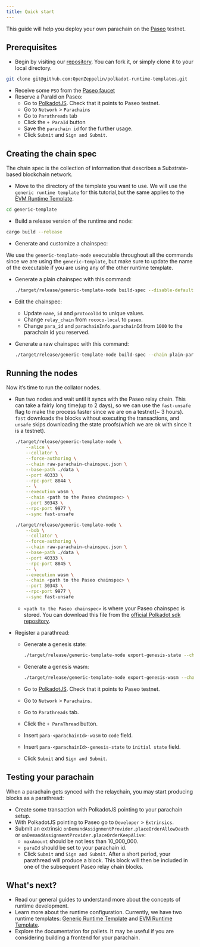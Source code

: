 ```yaml
---
title: Quick start
---
```


This guide will help you deploy your own parachain on the [Paseo](https://github.com/paseo-network) testnet.

## Prerequisites
* Begin by visiting our [repository](https://github.com/OpenZeppelin/polkadot-runtime-templates). You can fork it, or simply clone it to your local directory.
```bash
git clone git@github.com:OpenZeppelin/polkadot-runtime-templates.git
```
* Receive some `PSO` from the [Paseo faucet](https://paritytech.github.io/polkadot-testnet-faucet/)
* Reserve a ParaId on Paseo:
  * Go to [PolkadotJS](https://polkadot.js.org/apps). Check that it points to Paseo testnet.
  * Go to `Network` > `Parachains`
  * Go to `Parathreads` tab
  * Click the `+ ParaId` button
  * Save the `parachain id` for the further usage.
  * Click `Submit` and `Sign and Submit`.

## Creating the chain spec
The chain spec is the collection of information that describes a Substrate-based blockchain network.

* Move to the directory of the template you want to use. We will use the `generic runtime template` for this tutorial,but the same applies to the [EVM Runtime Template](/substrate-runtimes/2.0.2/runtimes/evm).
```bash
cd generic-template
```
* Build a release version of the runtime and node:
```bash
cargo build --release
```
* Generate and customize a chainspec:

<Callout>


We use the `generic-template-node` executable throughout all the commands since we are using the `generic-template`, but make sure to update the name of the executable if you are using any of the other runtime template.

</Callout>

* Generate a plain chainspec with this command:

  ```bash
  ./target/release/generic-template-node build-spec --disable-default-bootnode > plain-parachain-chainspec.json
  ```
* Edit the chainspec:
  * Update `name`, `id` and `protocolId` to unique values.
  * Change `relay_chain` from `rococo-local` to `paseo`.
  * Change `para_id` and `parachainInfo.parachainId` from `1000` to the parachain id you reserved.
* Generate a raw chainspec with this command:

  ```bash
  ./target/release/generic-template-node build-spec --chain plain-parachain-chainspec.json --disable-default-bootnode --raw > raw-parachain-chainspec.json
  ```

## Running the nodes
Now it’s time to run the collator nodes.

* Run two nodes and wait until it syncs with the Paseo relay chain. This can take a fairly long time(up to 2 days), so we can use the `fast-unsafe` flag to make the process faster since we are on a testnet(~ 3 hours). `fast` downloads the blocks without executing the transactions, and `unsafe` skips downloading the state proofs(which we are ok with since it is a testnet).

  ```bash
  ./target/release/generic-template-node \
      --alice \
      --collator \
      --force-authoring \
      --chain raw-parachain-chainspec.json \
      --base-path ./data \
      --port 40333 \
      --rpc-port 8844 \
      -- \
      --execution wasm \
      --chain <path to the Paseo chainspec> \
      --port 30343 \
      --rpc-port 9977 \
      --sync fast-unsafe
  ```

  ```bash
  ./target/release/generic-template-node \
      --bob \
      --collator \
      --force-authoring \
      --chain raw-parachain-chainspec.json \
      --base-path ./data \
      --port 40333 \
      --rpc-port 8845 \
      -- \
      --execution wasm \
      --chain <path to the Paseo chainspec> \
      --port 30343 \
      --rpc-port 9977 \
      --sync fast-unsafe
  ```
  * `<path to the Paseo chainspec>` is where your Paseo chainspec is stored. You can download this file from the [official Polkadot sdk repository](https://github.com/paritytech/polkadot-sdk/blob/release-polkadot-v1.10.0/polkadot/node/service/chain-specs/paseo.json).
* Register a parathread:
  * Generate a genesis state:

    ```bash
    ./target/release/generic-template-node export-genesis-state --chain raw-parachain-chainspec.json para-<parachainId>-genesis-state
    ```
  * Generate a genesis wasm:

    ```bash
    ./target/release/generic-template-node export-genesis-wasm --chain raw-parachain-chainspec.json para-<parachainId>-wasm
    ```
  * Go to [PolkadotJS](https://polkadot.js.org/apps). Check that it points to Paseo testnet.
  * Go to `Network` > `Parachains`.
  * Go to `Parathreads` tab.
  * Click the `+ ParaThread` button.
  * Insert `para-<parachainId>-wasm` to `code` field.
  * Insert `para-<parachainId>-genesis-state` to `initial state` field.
  * Click `Submit` and `Sign and Submit`.

## Testing your parachain

When a parachain gets synced with the relaychain, you may start producing blocks as a parathread:

* Create some transaction with PolkadotJS pointing to your parachain setup.
* With PolkadotJS pointing to Paseo go to `Developer` > `Extrinsics`.
* Submit an extrinsic `onDemandAssignmentProvider.placeOrderAllowDeath` or `onDemandAssignmentProvider.placeOrderKeepAlive`:
  * `maxAmount` should be not less than 10_000_000.
  * `paraId` should be set to your parachain id.
  * Click `Submit` and `Sign and Submit`.
  After a short period, your parathread will produce a block. This block will then be included in one of the subsequent Paseo relay chain blocks.

## What's next?

* Read our general guides to understand more about the concepts of runtime development.
* Learn more about the runtime configuration. Currently, we have two runtime templates: [Generic Runtime Template](/substrate-runtimes/2.0.2/runtimes/generic) and [EVM Runtime Template](/substrate-runtimes/2.0.2/runtimes/evm).
* Explore the documentation for pallets. It may be useful if you are considering building a frontend for your parachain.
